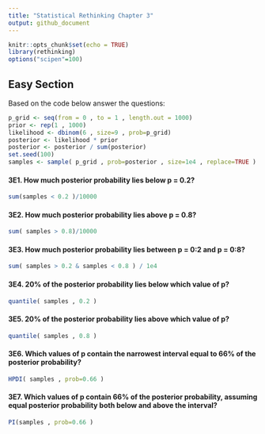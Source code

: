 ```yaml
---
title: "Statistical Rethinking Chapter 3"
output: github_document
---
```


```r
knitr::opts_chunk$set(echo = TRUE)
library(rethinking)
options("scipen"=100)
```


## Easy Section

Based on the code below answer the questions: 

```r
p_grid <- seq(from = 0 , to = 1 , length.out = 1000)
prior <- rep(1 , 1000)
likelihood <- dbinom(6 , size=9 , prob=p_grid)
posterior <- likelihood * prior
posterior <- posterior / sum(posterior)
set.seed(100)
samples <- sample( p_grid , prob=posterior , size=1e4 , replace=TRUE )
```

#### 3E1. How much posterior probability lies below p = 0.2?
```r
sum(samples < 0.2 )/10000
```


#### 3E2. How much posterior probability lies above p = 0.8?
```r
sum( samples > 0.8)/10000
```


#### 3E3. How much posterior probability lies between p = 0:2 and p = 0:8?
```r
sum( samples > 0.2 & samples < 0.8 ) / 1e4
```

#### 3E4. 20% of the posterior probability lies below which value of p?
```r

quantile( samples , 0.2 )
```
#### 3E5. 20% of the posterior probability lies above which value of p?
```r
quantile( samples , 0.8 )
```

#### 3E6. Which values of p contain the narrowest interval equal to 66% of the posterior probability?

```r
HPDI( samples , prob=0.66 )
```

#### 3E7. Which values of p contain 66% of the posterior probability, assuming equal posterior probability both below and above the interval?
```r
PI(samples , prob=0.66 )
```
